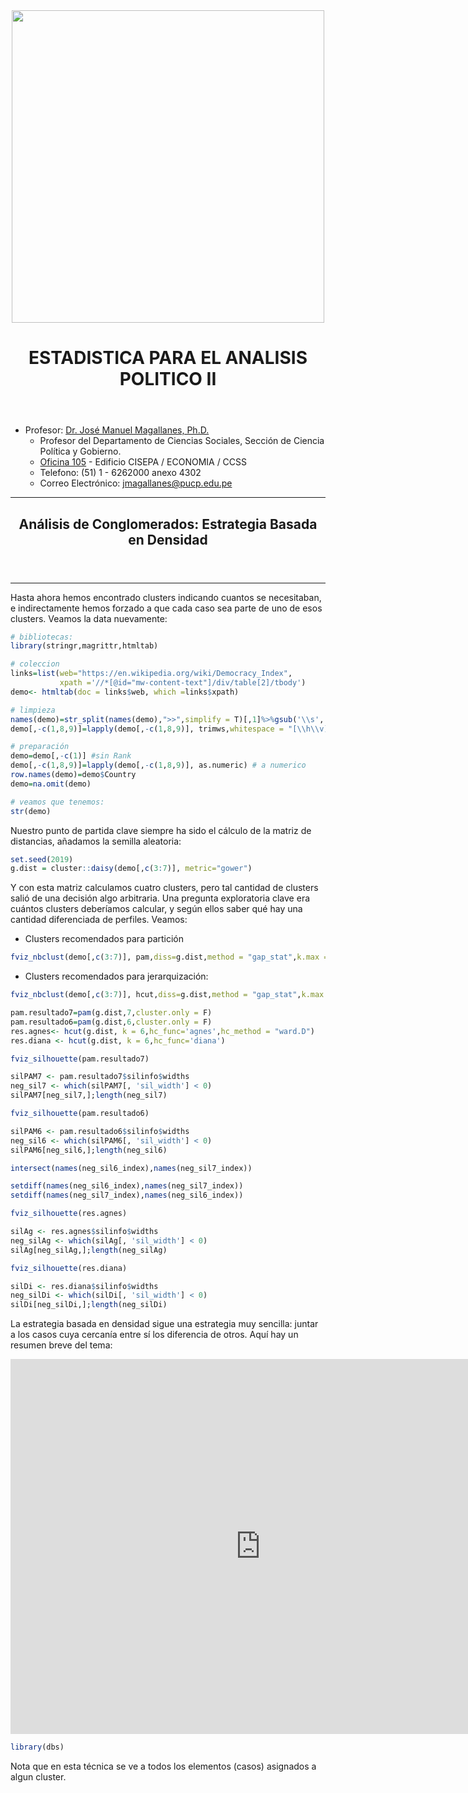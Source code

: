 <center><img src="https://github.com/PoliticayGobiernoPUCP/estadistica_anapol2/raw/master/PICS/LOGO_PUCP.png" width="500"></center>

<center> <header><h1>ESTADISTICA PARA EL ANALISIS POLITICO II</h1>  </header></center>

* Profesor:  <a href="http://www.pucp.edu.pe/profesor/jose-manuel-magallanes/" target="_blank">Dr. José Manuel Magallanes, Ph.D.</a> <br>
    - Profesor del Departamento de Ciencias Sociales, Sección de Ciencia Política y Gobierno.
    - [Oficina 105](https://goo.gl/maps/xuGeG6o9di1i1y5m6) - Edificio CISEPA / ECONOMIA / CCSS
    - Telefono: (51) 1 - 6262000 anexo 4302
    - Correo Electrónico: [jmagallanes@pucp.edu.pe](mailto:jmagallanes@pucp.edu.pe)
    

____

<center> <header><h2>Análisis de Conglomerados: Estrategia Basada en Densidad</h2>  </header></center>
____

Hasta ahora hemos encontrado clusters indicando cuantos se necesitaban, e indirectamente hemos forzado a que cada caso sea parte de uno de esos clusters. Veamos la data nuevamente:


```r
# bibliotecas:
library(stringr,magrittr,htmltab)

# coleccion
links=list(web="https://en.wikipedia.org/wiki/Democracy_Index",
           xpath ='//*[@id="mw-content-text"]/div/table[2]/tbody')
demo<- htmltab(doc = links$web, which =links$xpath)

# limpieza
names(demo)=str_split(names(demo),">>",simplify = T)[,1]%>%gsub('\\s','',.)
demo[,-c(1,8,9)]=lapply(demo[,-c(1,8,9)], trimws,whitespace = "[\\h\\v]")

# preparación
demo=demo[,-c(1)] #sin Rank
demo[,-c(1,8,9)]=lapply(demo[,-c(1,8,9)], as.numeric) # a numerico
row.names(demo)=demo$Country
demo=na.omit(demo)

# veamos que tenemos:
str(demo)
```

Nuestro punto de partida clave siempre ha sido el cálculo de la matriz de distancias, añadamos la semilla aleatoria:
```r
set.seed(2019) 
g.dist = cluster::daisy(demo[,c(3:7)], metric="gower")
```


Y con esta matriz calculamos cuatro clusters, pero tal cantidad de clusters salió de una decisión algo arbitraria. Una pregunta exploratoria clave era cuántos clusters deberíamos calcular, y según ellos saber qué hay una cantidad diferenciada de perfiles. Veamos:

* Clusters recomendados para partición 

```r
fviz_nbclust(demo[,c(3:7)], pam,diss=g.dist,method = "gap_stat",k.max = 10,verbose = F)
```


* Clusters recomendados para jerarquización:

```r
fviz_nbclust(demo[,c(3:7)], hcut,diss=g.dist,method = "gap_stat",k.max = 10,verbose = F)
```

```r
pam.resultado7=pam(g.dist,7,cluster.only = F)
pam.resultado6=pam(g.dist,6,cluster.only = F)
res.agnes<- hcut(g.dist, k = 6,hc_func='agnes',hc_method = "ward.D")
res.diana <- hcut(g.dist, k = 6,hc_func='diana')

```

```r
fviz_silhouette(pam.resultado7)
```

```r
silPAM7 <- pam.resultado7$silinfo$widths
neg_sil7 <- which(silPAM7[, 'sil_width'] < 0)
silPAM7[neg_sil7,];length(neg_sil7)
```


```r
fviz_silhouette(pam.resultado6)
```

```r
silPAM6 <- pam.resultado6$silinfo$widths
neg_sil6 <- which(silPAM6[, 'sil_width'] < 0)
silPAM6[neg_sil6,];length(neg_sil6)
```


```r
intersect(names(neg_sil6_index),names(neg_sil7_index))
```

```r
setdiff(names(neg_sil6_index),names(neg_sil7_index))
setdiff(names(neg_sil7_index),names(neg_sil6_index))
```


```r
fviz_silhouette(res.agnes)
```

```r
silAg <- res.agnes$silinfo$widths
neg_silAg <- which(silAg[, 'sil_width'] < 0)
silAg[neg_silAg,];length(neg_silAg)
```

```r
fviz_silhouette(res.diana)
```

```r
silDi <- res.diana$silinfo$widths
neg_silDi <- which(silDi[, 'sil_width'] < 0)
silDi[neg_silDi,];length(neg_silDi)
```



La estrategia basada en densidad sigue una estrategia muy sencilla: juntar a los casos cuya cercanía entre sí los diferencia de otros. Aquí hay un resumen breve del tema:

<iframe width="800" height="600" src="https://www.youtube.com/embed/a69-jHtawEo" frameborder="0" allow="accelerometer; autoplay; encrypted-media; gyroscope; picture-in-picture" allowfullscreen></iframe>



```r
library(dbs)
```

Nota que en esta técnica se ve a todos los elementos (casos) asignados a algun cluster. 